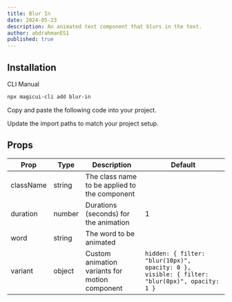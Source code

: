 ```yaml
---
title: Blur In
date: 2024-05-23
description: An animated text component that blurs in the text.
author: abdrahmanES1
published: true
---
```


<ComponentPreview name="blur-in-demo" />

## Installation

<Tabs defaultValue="cli">

<TabsList>
  <TabsTrigger value="cli">CLI</TabsTrigger>
  <TabsTrigger value="manual">Manual</TabsTrigger>
</TabsList>
<TabsContent value="cli">

```bash
npx magicui-cli add blur-in
```

</TabsContent>

<TabsContent value="manual">

<Steps>

<Step>Copy and paste the following code into your project.</Step>

<ComponentSource name="blur-in" />

<Step>Update the import paths to match your project setup.</Step>

</Steps>

</TabsContent>

</Tabs>

## Props

| Prop      | Type   | Description                                    | Default                                                                                      |
| --------- | ------ | ---------------------------------------------- | -------------------------------------------------------------------------------------------- |
| className | string | The class name to be applied to the component  |                                                                                              |
| duration  | number | Durations (seconds) for the animation          | 1                                                                                            |
| word      | string | The word to be animated                        |                                                                                              |
| variant   | object | Custom animation variants for motion component | `hidden: { filter: "blur(10px)", opacity: 0 }, visible: { filter: "blur(0px)", opacity: 1 }` |
